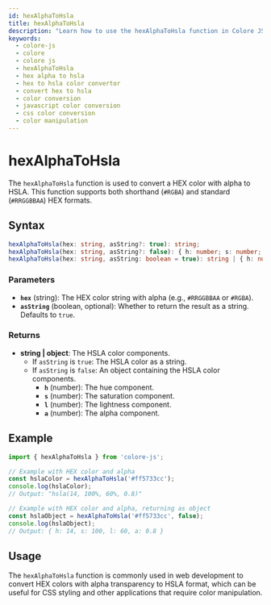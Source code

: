 ```yaml
---
id: hexAlphaToHsla
title: hexAlphaToHsla
description: "Learn how to use the hexAlphaToHsla function in Colore JS to convert HEX Alpha color values to HSLA. This guide covers the syntax, parameters, examples, and practical applications for color conversion in your projects."
keywords:
  - colore-js
  - colore
  - colore js
  - hexAlphaToHsla
  - hex alpha to hsla
  - hex to hsla color convertor
  - convert hex to hsla
  - color conversion
  - javascript color conversion
  - css color conversion
  - color manipulation
---
```



<StructuredData />

# hexAlphaToHsla

The `hexAlphaToHsla` function is used to convert a HEX color with alpha to HSLA. This function supports both shorthand (`#RGBA`) and standard (`#RRGGBBAA`) HEX formats.

## Syntax

```typescript
hexAlphaToHsla(hex: string, asString?: true): string;
hexAlphaToHsla(hex: string, asString?: false): { h: number; s: number; l: number; a: number };
hexAlphaToHsla(hex: string, asString: boolean = true): string | { h: number; s: number; l: number; a: number };
```

### Parameters

- **`hex`** (string): The HEX color string with alpha (e.g., `#RRGGBBAA` or `#RGBA`).
- **`asString`** (boolean, optional): Whether to return the result as a string. Defaults to `true`.

### Returns

- **string | object**: The HSLA color components.
  - If `asString` is `true`: The HSLA color as a string.
  - If `asString` is `false`: An object containing the HSLA color components.
    - **`h`** (number): The hue component.
    - **`s`** (number): The saturation component.
    - **`l`** (number): The lightness component.
    - **`a`** (number): The alpha component.

## Example

```typescript
import { hexAlphaToHsla } from 'colore-js';

// Example with HEX color and alpha
const hslaColor = hexAlphaToHsla('#ff5733cc');
console.log(hslaColor);
// Output: "hsla(14, 100%, 60%, 0.8)"

// Example with HEX color and alpha, returning as object
const hslaObject = hexAlphaToHsla('#ff5733cc', false);
console.log(hslaObject);
// Output: { h: 14, s: 100, l: 60, a: 0.8 }
```

## Usage

The `hexAlphaToHsla` function is commonly used in web development to convert HEX colors with alpha transparency to HSLA format, which can be useful for CSS styling and other applications that require color manipulation.

